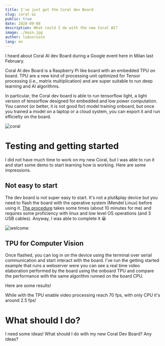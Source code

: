 ```yaml
---
title: I've just got the Coral dev Board
slug: coral-ai
public: true
date: 2020-09-08
description: What could I do with the new Coral AI?
image: ./main.jpg
author: ludusrusso
lang: en
---
```


I heard about Coral AI dev Board during a Google event here in Milan last February.

Coral AI dev Board is a Raspberry Pi like board with an embedded TPU on board.
TPU are a new kind of processing unit optimized for Tensor processing (i.e., matrix multiplication)
and are super suitable to run deep learning and AI algorithms.

In particular, the Coral dev board is able to run tensorflow light, a light version of tensorflow
designed for embedded and low power computation. You cannot (or better, it is not good for) model
training onboard, but once you trained a model on a laptop or a cloud system, you can export it and run
efficielty on the board.

![coral](./coral.png)

# Testing and getting started

I did not have much time to work on my new Coral, but I was able to run it and start some demo
to start learning how is working. Here are some impressions.

## Not easy to start

The dev board is not super easy to start.
It's not a plut&play device but you need to flash the board with
the operative system (Mendel Linux) before using it.
[The procedure](https://coral.ai/docs/dev-board/get-started) takes some times (about 10 minutes for me) and requires
some proficiency with linux and low level OS operations (and 3 USB cables). Anyway, I was able to complete
it 😀

![welcome](./welcome.png)

## TPU for Computer Vision

Once flashed, you can log in on the device using the terminal over serial communication and start
interact with the board. I've run the getting started example that runs a webserver were you can see
a real time video elaboration performed by the board using the onboard TPU and compare the performance
with the same algorithm runned on the board CPU.

Here are some results!


While with the TPU enable video processing reach 70 fps, with only CPU it's around 2.5 fps!

# What should I do?

I need some ideas! What should I do with my new Coral Dev Board? Any ideas?

